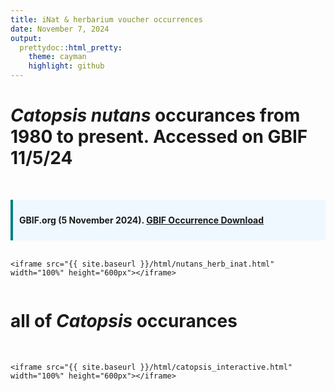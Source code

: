 ```yaml
---
title: iNat & herbarium voucher occurrences
date: November 7, 2024
output: 
  prettydoc::html_pretty:
    theme: cayman
    highlight: github
---
```



# <i>Catopsis nutans</i> occurances from 1980 to present. Accessed on GBIF 11/5/24 

<br>

<div style="padding: 10px; background-color: #f0f8ff; border-left: 4px solid #008080;">
  <strong>GBIF.org (5 November 2024). <a href="https://doi.org/10.15468/dl.ryeqr9" target="_blank">GBIF Occurrence Download</a></strong>
</div>
 <br>
<div style="display: flex; justify-content: center;">
    <iframe src="{{ site.baseurl }}/html/nutans_herb_inat.html" width="100%" height="600px"></iframe>
</div>

# all of <I>Catopsis</i> occurances
</div>
 <br>
<div style="display: flex; justify-content: center;">
    <iframe src="{{ site.baseurl }}/html/catopsis_interactive.html" width="100%" height="600px"></iframe>
</div>
